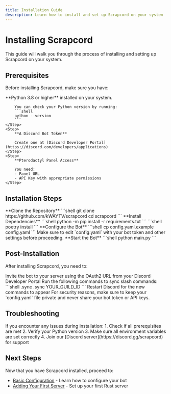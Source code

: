 ```yaml
---
title: Installation Guide
description: Learn how to install and set up Scrapcord on your system
---
```



# Installing Scrapcord

This guide will walk you through the process of installing and setting up Scrapcord on your system.

## Prerequisites

Before installing Scrapcord, make sure you have:

<Steps>
    <Step>
        **Python 3.8 or higher** installed on your system.
        
        You can check your Python version by running:
        ```shell
        python --version
        ```
    </Step>
    <Step>
        **A Discord Bot Token**
        
        Create one at [Discord Developer Portal](https://discord.com/developers/applications)
    </Step>
    <Step>
        **Pterodactyl Panel Access**
        
        You need:
        - Panel URL
        - API Key with appropriate permissions
    </Step>
</Steps>

## Installation Steps

<Steps>
    <Step>
        **Clone the Repository**
        ```shell
        git clone https://github.com/kWAYTV/scrapcord
        cd scrapcord
        ```
    </Step>
    <Step>
        **Install Dependencies**
        <Tabs items={["pip", "poetry"]}>
            <Tab>
                ```shell
                python -m pip install -r requirements.txt
                ```
            </Tab>
            <Tab>
                ```shell
                poetry install
                ```
            </Tab>
        </Tabs>
    </Step>
    <Step>
        **Configure the Bot**
        ```shell
        cp config.yaml.example config.yaml
        ```
        <Callout type="warning">
            Make sure to edit `config.yaml` with your bot token and other settings before proceeding.
        </Callout>
    </Step>
    <Step>
        **Start the Bot**
        ```shell
        python main.py
        ```
    </Step>
</Steps>

## Post-Installation

After installing Scrapcord, you need to:

<Steps>
    <Step>
        Invite the bot to your server using the OAuth2 URL from your Discord Developer Portal
    </Step>
    <Step>
        Run the following commands to sync slash commands:
        ```shell
        .sync
        .sync YOUR_GUILD_ID
        ```
    </Step>
    <Step>
        Restart Discord for the new commands to appear
    </Step>
</Steps>

<Callout>
    For security reasons, make sure to keep your `config.yaml` file private and never share your bot token or API keys.
</Callout>

## Troubleshooting

<Callout type="error">
    If you encounter any issues during installation:
    1. Check if all prerequisites are met
    2. Verify your Python version
    3. Make sure all environment variables are set correctly
    4. Join our [Discord server](https://discord.gg/scrapcord) for support
</Callout>

## Next Steps

Now that you have Scrapcord installed, proceed to:
- [Basic Configuration](/docs/getting-started/configuration) - Learn how to configure your bot
- [Adding Your First Server](/docs/getting-started/first-server) - Set up your first Rust server
